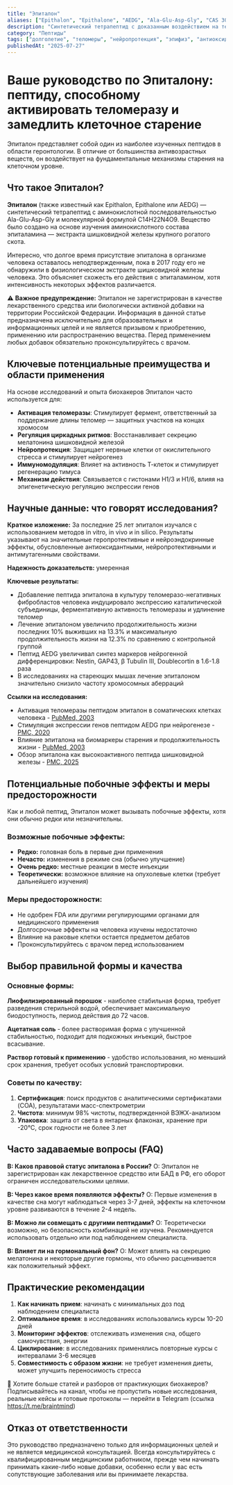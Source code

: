 ```yaml
---
title: "Эпиталон"
aliases: ["Epithalon", "Epithalone", "AEDG", "Ala-Glu-Asp-Gly", "CAS 307297-39-8", "PubChem CID 219042"]
description: "Синтетический тетрапептид с доказанным воздействием на теломеразу и потенциальными антивозрастными эффектами"
category: "Пептиды"
tags: ["долголетие", "теломеры", "нейропротекция", "эпифиз", "антиоксиданты"]
publishedAt: "2025-07-27"
---
```


# Ваше руководство по Эпиталону: пептиду, способному активировать теломеразу и замедлить клеточное старение

Эпиталон представляет собой один из наиболее изученных пептидов в области геронтологии. В отличие от большинства антивозрастных веществ, он воздействует на фундаментальные механизмы старения на клеточном уровне.

## Что такое Эпиталон?

**Эпиталон** (также известный как Epithalon, Epithalone или AEDG) — синтетический тетрапептид с аминокислотной последовательностью Ala-Glu-Asp-Gly и молекулярной формулой C14H22N4O9. Вещество было создано на основе изучения аминокислотного состава эпиталамина — экстракта шишковидной железы крупного рогатого скота.

Интересно, что долгое время присутствие эпиталона в организме человека оставалось неподтвержденным, пока в 2017 году его не обнаружили в физиологическом экстракте шишковидной железы человека. Это объясняет схожесть его действия с эпиталамином, хотя интенсивность некоторых эффектов различается.

⚠️ **Важное предупреждение:**
Эпиталон не зарегистрирован в качестве лекарственного средства или биологически активной добавки на территории Российской Федерации. Информация в данной статье предназначена исключительно для образовательных и информационных целей и не является призывом к приобретению, применению или распространению вещества. Перед применением любых добавок обязательно проконсультируйтесь с врачом.

## Ключевые потенциальные преимущества и области применения

На основе исследований и опыта биохакеров Эпиталон часто используется для:

- **Активация теломеразы**: Стимулирует фермент, ответственный за поддержание длины теломер — защитных участков на концах хромосом
- **Регуляция циркадных ритмов**: Восстанавливает секрецию мелатонина шишковидной железой
- **Нейропротекция**: Защищает нервные клетки от окислительного стресса и стимулирует нейрогенез
- **Иммуномодуляция**: Влияет на активность Т-клеток и стимулирует регенерацию тимуса
- **Механизм действия**: Связывается с гистонами H1/3 и H1/6, влияя на эпигенетическую регуляцию экспрессии генов

## Научные данные: что говорят исследования?

**Краткое изложение:**
За последние 25 лет эпиталон изучался с использованием методов in vitro, in vivo и in silico. Результаты указывают на значительные геропротективные и нейроэндокринные эффекты, обусловленные антиоксидантными, нейропротективными и антимутагенными свойствами.

**Надежность доказательств:** умеренная

**Ключевые результаты:**
- Добавление пептида эпиталона в культуру теломеразо-негативных фибробластов человека индуцировало экспрессию каталитической субъединицы, ферментативную активность теломеразы и удлинение теломер
- Лечение эпиталоном увеличило продолжительность жизни последних 10% выживших на 13.3% и максимальную продолжительность жизни на 12.3% по сравнению с контрольной группой
- Пептид AEDG увеличивал синтез маркеров нейрогенной дифференцировки: Nestin, GAP43, β Tubulin III, Doublecortin в 1.6-1.8 раза
- В исследованиях на стареющих мышах лечение эпиталоном значительно снизило частоту хромосомных аберраций

**Ссылки на исследования:**
- Активация теломеразы пептидом эпиталон в соматических клетках человека - [PubMed, 2003](https://pubmed.ncbi.nlm.nih.gov/12937682/)
- Стимуляция экспрессии генов пептидом AEDG при нейрогенезе - [PMC, 2020](https://pmc.ncbi.nlm.nih.gov/articles/PMC7037223/)
- Влияние эпиталона на биомаркеры старения и продолжительность жизни - [PubMed, 2003](https://pubmed.ncbi.nlm.nih.gov/14501183/)
- Обзор эпиталона как высокоактивного пептида шишковидной железы - [PMC, 2025](https://pmc.ncbi.nlm.nih.gov/articles/PMC11943447/)

## Потенциальные побочные эффекты и меры предосторожности

Как и любой пептид, Эпиталон может вызывать побочные эффекты, хотя они обычно редки или незначительны.

### Возможные побочные эффекты:
- **Редко:** головная боль в первые дни применения
- **Нечасто:** изменения в режиме сна (обычно улучшение)
- **Очень редко:** местные реакции в месте инъекции
- **Теоретически:** возможное влияние на опухолевые клетки (требует дальнейшего изучения)

### Меры предосторожности:
- Не одобрен FDA или другими регулирующими органами для медицинского применения
- Долгосрочные эффекты на человека изучены недостаточно
- Влияние на раковые клетки остается предметом дебатов
- Проконсультируйтесь с врачом перед использованием

## Выбор правильной формы и качества

### Основные формы:

**Лиофилизированный порошок** - наиболее стабильная форма, требует разведения стерильной водой, обеспечивает максимальную биодоступность, период действия до 72 часов.

**Ацетатная соль** - более растворимая форма с улучшенной стабильностью, подходит для подкожных инъекций, быстрое всасывание.

**Раствор готовый к применению** - удобство использования, но меньший срок хранения, требует особых условий транспортировки.

### Советы по качеству:
1. **Сертификация**: поиск продуктов с аналитическими сертификатами (COA), результатами масс-спектрометрии
2. **Чистота**: минимум 98% чистоты, подтвержденной ВЭЖХ-анализом
3. **Упаковка**: защита от света в янтарных флаконах, хранение при -20°C, срок годности не более 3 лет

## Часто задаваемые вопросы (FAQ)

**В: Каков правовой статус эпиталона в России?**
О: Эпиталон не зарегистрирован как лекарственное средство или БАД в РФ, его оборот ограничен исследовательскими целями.

**В: Через какое время появляются эффекты?**
О: Первые изменения в качестве сна могут наблюдаться через 3-7 дней, эффекты на клеточном уровне развиваются в течение 2-4 недель.

**В: Можно ли совмещать с другими пептидами?**
О: Теоретически возможно, но безопасность комбинаций не изучена. Рекомендуется использовать отдельно или под наблюдением специалиста.

**В: Влияет ли на гормональный фон?**
О: Может влиять на секрецию мелатонина и некоторые другие гормоны, что обычно расценивается как положительный эффект.

## Практические рекомендации

1. **Как начинать прием**: начинать с минимальных доз под наблюдением специалиста
2. **Оптимальное время**: в исследованиях использовались курсы 10-20 дней
3. **Мониторинг эффектов**: отслеживать изменения сна, общего самочувствия, энергии
4. **Циклирование**: в исследованиях применялись повторные курсы с интервалами 3-6 месяцев
5. **Совместимость с образом жизни**: не требует изменения диеты, может улучшить переносимость стресса

🧠 Хотите больше статей и разборов от практикующих биохакеров?
Подписывайтесь на канал, чтобы не пропустить новые исследования, реальные кейсы и готовые протоколы — перейти в Telegram (ссылка https://t.me/braintmind)

## Отказ от ответственности

Это руководство предназначено только для информационных целей и не является медицинской консультацией. Всегда консультируйтесь с квалифицированным медицинским работником, прежде чем начинать принимать какие-либо новые добавки, особенно если у вас есть сопутствующие заболевания или вы принимаете лекарства.